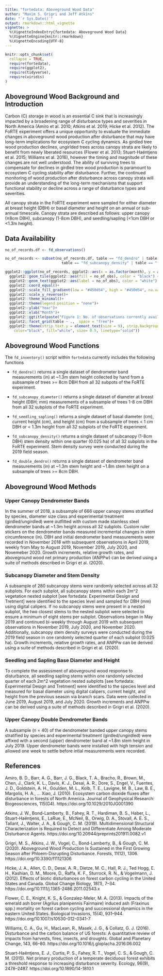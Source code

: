 ---
title: "fortedata: Aboveground Wood Data"
author: "Maxim S. Grigri and Jeff Atkins"
date: "`r Sys.Date()`"
output: rmarkdown::html_vignette
vignette: >
  %\VignetteIndexEntry{fortedata: Aboveground Wood Data}
  %\VignetteEngine{knitr::rmarkdown}
  %\VignetteEncoding{UTF-8}
---

```{r setup, include = FALSE}
knitr::opts_chunk$set(
  collapse = TRUE,
  require(fortedata),
  require(ggplot2),
  require(tidyverse),
  require(viridis)
)
```

## Aboveground Wood Background and Introduction

Carbon (C) storage in wood is an essential C sink that is increasingly impacted by a broadening range of disturbance types and severities in North America (Amiro et al. 2010; Atkins et al. 2019; Hicke et al. 2012). The FoRTE experiment offers a unique opportunity to evaluate the immediate changes in aboveground wood production after disturbance that may have long-term implications for ecosystem C cycling dynamics. As girdled tree wood production declines, ungirlded trees across canopy strata are likely to benefit from newly liberated resources (Flower et al. 2013; Stuart-Haëntjens et al. 2015; Williams et al. 2016), however the timing and magnitude of these changes are not well understood. The ability of surviving trees to compensate for declines in girdled tree wood production is paramount to ecosystem C cycling stability after disturbance. Further, the continued monitoring of wood production after disturbance across canopy strata will provide an understanding of the long-term mechanisms that support functional stability or decline across a range of disturbance types and severities.

All canopy strata in the FoRTE experiment were sampled for either diameter at breast height (DBH) or basal diameter and height on an annual or sub-annual timescale. Canopy strata are described as follows: upper canopy (≥8cm DBH), subcanopy (1-8cm DBH), and seedling/sapling (<1cm DBH or <1.3m height). 

## Data Availability

```{r observations, fig.height=8, fig.width=6, echo = FALSE, message=FALSE, warning=FALSE}
no_of_records.df <- fd_observations()

no_of_records <- subset(no_of_records.df, table == "fd_dendro" | table == "fd_subcanopy_diameter" | 
                          table == "fd_subcanopy_density" | table == "fd_seedling_sapling")

ggplot2::ggplot(no_of_records, ggplot2::aes(x = as.factor(month), y = as.integer(year), fill= no_of_obs)) +
  ggplot2::geom_tile(ggplot2::aes(fill = no_of_obs), color = "black") +
  ggplot2::geom_text(ggplot2::aes(label = no_of_obs), color = "white") +
  ggplot2::coord_equal()+
  ggplot2::scale_fill_gradient(low = "#450d54", high = "#450d54", na.value = 'white')+
  ggplot2::scale_y_reverse()+
  ggplot2::theme_minimal()+
  ggplot2::theme(legend.position = "none")+
  ggplot2::ylab("Year")+
  ggplot2::xlab("Month")+
  ggplot2::ggtitle(paste("Figure 1: No. of observations currently available \nin aboveground wood dataset as of:", Sys.Date()))+
  ggplot2::facet_grid(table ~ .,  space = "free")+
  ggplot2::theme(strip.text.y = element_text(size = 9), strip.background = element_rect(
    color="black", fill="white", size= 0.5, linetype="solid"))

```

## Aboveground Wood Functions

The `fd_inventory()` script within `fortedata` currently includes the following functions

* `fd_dendro()` returns a single dataset of dendrometer band measurements (in) at ~1.3m stem height collected by hand from a subsample of trees >= 8cm DBH from all 32 subpots of the FoRTE experiment. 

* `fd_subcanopy_diameter()` returns a single dataset of diameter at breast height (DBH; mm) measurements of a subsample of trees 1-8 cm DBH from all 32 subplots of the FoRTE experiment. 

* `fd_seedling_sapling()` returns a single dataset of basal diameter (cm), current height (cm), and height (cm) from a subsample of trees < 1 cm DBH or < 1.3m height from all 32 subplots of the FoRTE experiment. 

* `fd_subcanopy_density()` returns a single dataset of subcanopy (1-8cm DBH) stem density within one quarter (0.025 ha) of all 32 subplots in the FoRTE experiment. Stem density survey were conducted during the 2019 field season.

* `fd_double_dendro()` returns a single dataset of dendrometer band measurements (in) at ~1.3m stem height and ~1.8m stem height on a subsample of trees >= 8cm DBH.

## Aboveground Wood Methods 

### Upper Canopy Dendrometer Bands 

In the summer of 2018, a subsample of 666 upper canopy stems  stratified by species, diameter size class and experimental treatment (girdled/ungirdled) were outfitted with custom made stainless steel dendrometer bands at ~1.3m height across all 32 subplots. Custom ruler stickers on the dendrometer bands measured incremental changes in stem circumference (in). DBH and initial dendrometer band measurements were recorded in November 2018 with subsequent observations in April 2019, weekly from May to August 2019, November 2019, July 2020, and Novemeber 2020. Growth increments, relative growth rates, and aboveground wood net primary production (ANPPw) can be derived using a suite of methods described in Grigri et al. (2020).

### Subcanopy Diameter and Stem Density

A subsample of 280 subcanopy stems were randomly selected across all 32 subplots. For each subplot, all subcanopy stems within each 2m^2 vegetation nested subplot [see fortedata: Experimental Design and Tretment] were identified to the species level and sampled for DBH (mm) using digital calipers. If no subcanopy stems were present in a nested subplot, the two closest stems to the nested subplot were selected to ensure a minimum of eight stems per subplot. Observations began in May 2019 and continued bi-weekly through August 2019 with subsequent observations in November 2019, July 2020, and November 2020. Additionally, subcanopy stem density surveys were conducted during the 2019 field season in one randomly selected quarter of each subplot (0.025 ha). Growth increments, relative growth rates, and ANPPw can be derived using a suite of methods described in Grigri et al. (2020).

### Seedling and Sapling Base Diameter and Height

To complete the assessment of aboveground wood response to disturbance, all seedling sapling stems within one randomly selected quarter of each 2m^2 vegetation nested subplots [see fortedata: Experimental Design and Tretment] were identified to the species level and measured for basal diameter using digital calipers, current height, and height from the previous season via branch scars. Data were collected in June 2019, August 2019, and July 2020. Growth increments and ANPPw can be derived using a suite of methods described in Grigri et al. (2020).

### Upper Canopy Double Dendrometer Bands

A subsample (n = 40) of the dendrometer banded upper canopy stems stratified by species and experimental treatment (girdled/ungirdled) were affixed with a second (upper) dendrometer band at ~1.8m stem height in July 2019. Upper dendrometer bands were installed with high tension and allowed one week to settle before intial measurements were recorded.

## References 

Amiro, B. D., Barr, A. G., Barr, J. G., Black, T. A., Bracho, R., Brown, M., Chen, J., Clark, K. L., Davis, K. J., Desai, A. R., Dore, S., Engel, V., Fuentes, J. D., Goldstein, A. H., Goulden, M. L., Kolb, T. E., Lavigne, M. B., Law, B. E., Margolis, H. A., … Xiao, J. (2010). Ecosystem carbon dioxide fluxes after disturbance in forests of North America. Journal of Geophysical Research: Biogeosciences, 115(G4). https://doi.org/10.1029/2010JG001390

Atkins, J. W., Bond-Lamberty, B., Fahey, R. T., Hardiman, B. S., Haber, L., Stuart-Haëntjens, E., LaRue, E., McNeil, B., Orwig, D. A., Stovall, A. E. S., Tallant, J., Walter, J. A., & Gough, C. M. (2019). Multidimensional Structural Characterization is Required to Detect and Differentiate Among Moderate Disturbance Agents. https://doi.org/10.20944/preprints201911.0082.v1

Grigri, M. S., Atkins, J. W., Vogel, C., Bond-Lamberty, B., & Gough, C. M. (2020). Aboveground Wood Production Is Sustained in the First Growing Season after Phloem-Disrupting Disturbance. Forests, 11(12), 1306. https://doi.org/10.3390/f11121306

Hicke, J. A., Allen, C. D., Desai, A. R., Dietze, M. C., Hall, R. J., Ted Hogg, E. H., Kashian, D. M., Moore, D., Raffa, K. F., Sturrock, R. N., & Vogelmann, J. (2012). Effects of biotic disturbances on forest carbon cycling in the United States and Canada. Global Change Biology, 18(1), 7–34. https://doi.org/10.1111/j.1365-2486.2011.02543.x

Flower, C. E., Knight, K. S., & Gonzalez-Meler, M. A. (2013). Impacts of the emerald ash borer (Agrilus planipennis Fairmaire) induced ash (Fraxinus spp.) mortality on forest carbon cycling and successional dynamics in the eastern United States. Biological Invasions, 15(4), 931–944. https://doi.org/10.1007/s10530-012-0341-7

Williams, C. A., Gu, H., MacLean, R., Masek, J. G., & Collatz, G. J. (2016). Disturbance and the carbon balance of US forests: A quantitative review of impacts from harvests, fires, insects, and droughts. Global and Planetary Change, 143, 66–80. https://doi.org/10.1016/j.gloplacha.2016.06.002

Stuart-Haëntjens, E. J., Curtis, P. S., Fahey, R. T., Vogel, C. S., & Gough, C. M. (2015). Net primary production of a temperate deciduous forest exhibits a threshold response to increasing disturbance severity. Ecology, 96(9), 2478–2487. https://doi.org/10.1890/14-1810.1

